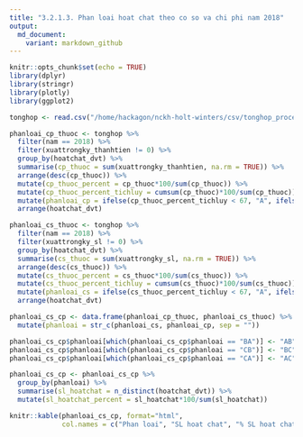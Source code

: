 ```yaml
---
title: "3.2.1.3. Phan loai hoat chat theo co so va chi phi nam 2018"
output:
  md_document:
    variant: markdown_github
---
```


```r
knitr::opts_chunk$set(echo = TRUE)
library(dplyr)
library(stringr)
library(plotly)
library(ggplot2)
```

```r
tonghop <- read.csv("/home/hackagon/nckh-holt-winters/csv/tonghop_processed.csv", stringsAsFactors = FALSE)
```

```r
phanloai_cp_thuoc <- tonghop %>%
  filter(nam == 2018) %>%
  filter(xuattrongky_thanhtien != 0) %>%
  group_by(hoatchat_dvt) %>%
  summarise(cp_thuoc = sum(xuattrongky_thanhtien, na.rm = TRUE)) %>%
  arrange(desc(cp_thuoc)) %>%
  mutate(cp_thuoc_percent = cp_thuoc*100/sum(cp_thuoc)) %>%
  mutate(cp_thuoc_percent_tichluy = cumsum(cp_thuoc)*100/sum(cp_thuoc)) %>%
  mutate(phanloai_cp = ifelse(cp_thuoc_percent_tichluy < 67, "A", ifelse(cp_thuoc_percent_tichluy < 80, "B", "C"))) %>%
  arrange(hoatchat_dvt)

phanloai_cs_thuoc <- tonghop %>%
  filter(nam == 2018) %>%
  filter(xuattrongky_sl != 0) %>%
  group_by(hoatchat_dvt) %>%
  summarise(cs_thuoc = sum(xuattrongky_sl, na.rm = TRUE)) %>%
  arrange(desc(cs_thuoc)) %>%
  mutate(cs_thuoc_percent = cs_thuoc*100/sum(cs_thuoc)) %>%
  mutate(cs_thuoc_percent_tichluy = cumsum(cs_thuoc)*100/sum(cs_thuoc)) %>%
  mutate(phanloai_cs = ifelse(cs_thuoc_percent_tichluy < 67, "A", ifelse(cs_thuoc_percent_tichluy < 80, "B", "C"))) %>%
  arrange(hoatchat_dvt)

phanloai_cs_cp <- data.frame(phanloai_cp_thuoc, phanloai_cs_thuoc) %>%
  mutate(phanloai = str_c(phanloai_cs, phanloai_cp, sep = ""))

phanloai_cs_cp$phanloai[which(phanloai_cs_cp$phanloai == "BA")] <- "AB"
phanloai_cs_cp$phanloai[which(phanloai_cs_cp$phanloai == "CB")] <- "BC"
phanloai_cs_cp$phanloai[which(phanloai_cs_cp$phanloai == "CA")] <- "AC"

phanloai_cs_cp <- phanloai_cs_cp %>%
  group_by(phanloai) %>%
  summarise(sl_hoatchat = n_distinct(hoatchat_dvt)) %>%
  mutate(sl_hoatchat_percent = sl_hoatchat*100/sum(sl_hoatchat))
```

```r
knitr::kable(phanloai_cs_cp, format="html", 
             col.names = c("Phan loai", "SL hoat chat", "% SL hoat chat"))
```
